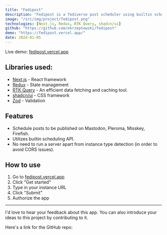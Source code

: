 ```yaml
---
title: "Fedipost"
description: "Fedipost is a fediverse post scheduler using builtin scheduling functionality."
image: "/src/img/project/fedipost.png"
technologies: [Next.js, Redux, RTK Query, shadcn/ui]
github: "https://github.com/ekrzeptowski/fedipost"
demo: "https://fedipost.vercel.app/"
date: 2024-01-05
---
```



Live demo: [fedipost.vercel.app](https://fedipost.vercel.app/)

## Libraries used:

- [Next.js](https://nextjs.org/) - React framework
- [Redux](https://redux.js.org/) - State management
- [RTK Query](https://redux-toolkit.js.org/rtk-query/overview) - An efficient data fetching and caching tool.
- [shadcn/ui](https://ui.shadcn.com/) - CSS framework
- [Zod](https://zod.dev/) - Validation

## Features

- Schedule posts to be published on Mastodon, Pleroma, Misskey, Firefish.
- Utilizes builtin scheduling API.
- No need to run a server apart from instance type detection (in order to avoid CORS issues).

## How to use

1. Go to [fedipost.vercel.app](https://fedipost.vercel.app/)
2. Click "Get started"
3. Type in your instance URL
4. Click "Submit"
5. Authorize the app

---

I'd love to hear your feedback about this app. You can also introduce your ideas to this project by contributing to it.

Here's a link for the GitHub repo:

<GithubRepo repo="ekrzeptowski/fedipost" />
